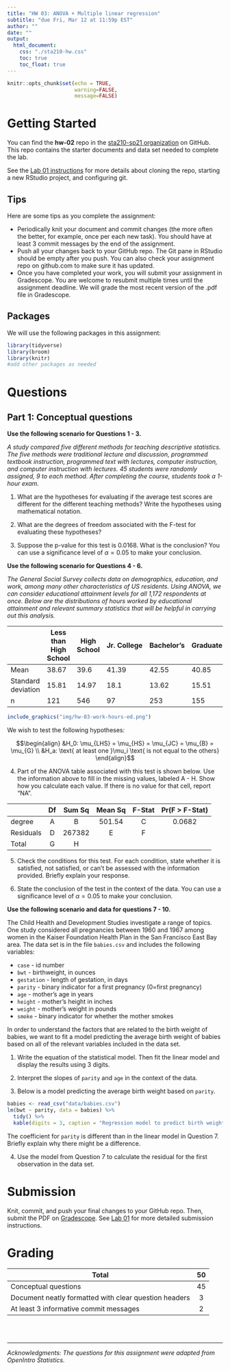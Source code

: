 ```yaml
---
title: "HW 03: ANOVA + Multiple linear regression"
subtitle: "due Fri, Mar 12 at 11:59p EST"
author: ""
date: ""
output: 
  html_document:
    css: "./sta210-hw.css"
    toc: true
    toc_float: true
---
```


```r
knitr::opts_chunk$set(echo = TRUE,
                      warning=FALSE,
                      message=FALSE)
```

# Getting Started

You can find the **hw-02** repo in the [sta210-sp21 organization](https://github.com/sta210-sp2) on GitHub. This repo contains the starter documents and data set needed to complete the lab. 

See the [Lab 01 instructions](https://sta210-sp21.netlify.app/labs/lab-01-ikea.html#getting-started) for more details about cloning the repo, starting a new RStudio project, and configuring git.

## Tips

Here are some tips as you complete the assignment:

- Periodically knit your document and commit changes (the more often the better, for example, once per each new task). You should have at least 3 commit messages by the end of the assignment.
- Push all your changes back to your GitHub repo. The Git pane in RStudio should be empty after you push. You can also check your assignment repo on github.com to make sure it has updated.
- Once you have completed your work, you will submit your assignment in Gradescope. You are welcome to resubmit multiple times until the assignment deadline. We will grade the most recent version of the .pdf file in Gradescope.


## Packages 

We will use the following packages in this assignment: 

```r
library(tidyverse)
library(broom)
library(knitr)
#add other packages as needed
```

# Questions

## Part 1: Conceptual questions

**Use the following scenario for Questions 1 - 3.**

*A study compared five different methods for teaching descriptive
statistics. The five methods were traditional lecture and discussion, programmed textbook instruction, programmed text with lectures, computer instruction, and computer instruction with lectures. 45 students were randomly assigned, 9 to each method. After completing the course, students took a 1-hour exam.*

1. What are the hypotheses for evaluating if the average test scores are different for the different teaching methods? Write the hypotheses using mathematical notation.

2. What are the degrees of freedom associated with the F-test for evaluating these hypotheses?

3. Suppose the p-value for this test is 0.0168. What is the conclusion? You can use a significance level of $\alpha = 0.05$ to make your conclusion.
    
**Use the following scenario for Questions 4 - 6.**

*The General Social Survey collects data on demographics, education, and work, among many other characteristics of US residents. Using ANOVA, we can consider 
educational attainment levels for all 1,172 respondents at once. Below are the 
distributions of hours worked by educational attainment and relevant summary 
statistics that will be helpful in carrying out this analysis.*

|  | Less than High School | High School | Jr. College | Bachelor's | Graduate | Total |
|----------------------------|-----------------------|-------------|-------------|------------|----------|-------|
| Mean | 38.67 | 39.6 | 41.39 | 42.55 | 40.85 | 40.45 |
| Standard deviation | 15.81 | 14.97 | 18.1 | 13.62 | 15.51 | 15.17 |
| n | 121 | 546 | 97 | 253 | 155 | 1172 |


```r
include_graphics("img/hw-03-work-hours-ed.png")
```


We wish to test the following hypotheses: 

$$\begin{align} &H_0: \mu_{LHS} = \mu_{HS} = \mu_{JC} = \mu_{B} = \mu_{G} \\
    &H_a: \text{ at least one }\mu_i \text{ is not equal to the others} \end{align}$$


4. Part of the ANOVA table associated with this test is shown below. Use the information above to fill in the missing values, labeled A - H. Show how you calculate each value. If there is no value for that cell, report "NA". 

    
|  | Df | Sum Sq | Mean Sq | F-Stat | Pr(F > F-Stat) |
|-----------|:--:|:------:|:-------:|:------:|:--------------:|
| degree | A | B | 501.54 | C | 0.0682 |
| Residuals | D | 267382 | E | F |  |
| Total | G | H |  |  |  |
    


5. Check the conditions for this test. For each condition, state whether it is satisfied, not satisfied, or can't be assessed with the information provided. Briefly explain your response.

6. State the conclusion of the test in the context of the data. You can use a significance level of $\alpha = 0.05$ to make your conclusion. 

**Use the following scenario and data for questions 7 - 10.**

The Child Health and Development Studies investigate a range of topics. One study considered all pregnancies between 1960 and 1967 among women in the Kaiser Foundation Health Plan in the San Francisco East Bay area. The data set is in the file `babies.csv` and includes the following variables:

- `case` - id number
- `bwt` - birthweight, in ounces
- `gestation` - length of gestation, in days
- `parity` - binary indicator for a first pregnancy (0=first pregnancy)
- `age` - mother's age in years
- `height` - mother's height in inches
- `weight` - mother's weight in pounds
- `smoke` - binary indicator for whether the mother smokes

In order to understand the factors that are related to the birth weight of babies, we want to fit a model predicting the average birth weight of babies based on all of the relevant variables included in the data set. 

1. Write the equation of the statistical model. Then fit the linear model and display the results using 3 digits. 

2. Interpret the slopes of `parity` and `age` in the context of the data.

3. Below is a model predicting the average birth weight based on `parity`. 
```r
babies <- read_csv("data/babies.csv")
lm(bwt ~ parity, data = babies) %>%
  tidy() %>%
  kable(digits = 3, caption = "Regression model to predict birth weight")
```

The coefficient for `parity` is different than in the linear model in Question 7. Briefly explain why there might be a difference. 

4. Use the model from Question 7 to calculate the residual for the first observation in the data set.


# Submission

Knit, commit, and push your final changes to your GitHub repo. Then, submit the PDF on [Gradescope](http://www.gradescope.com). See [Lab 01](https://sta210-sp21.netlify.app/labs/lab-01-ikea.html#submission) for more detailed submission instructions. 


# Grading

| **Total** | **50** |
|-------------------------------------------------------------|:--:|
| Conceptual questions | 45 |
| Document neatly formatted with clear question headers| 3 	|
| At least 3 informative commit messages 	| 2 	|

<br><br>

<hr> 

*Acknowledgments: The questions for this assignment were adapted from OpenIntro Statistics.*
